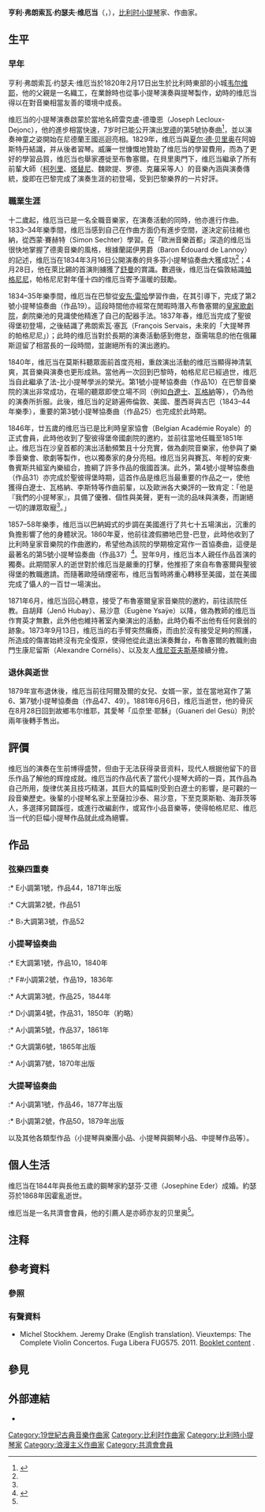 {{Infobox classical
| 中文名 = 维厄当
| 画像 = Henry Vieuxtemps par Marie-Alexandre Alophe.jpg
| 附注 =      
| 原文名 = Henri François Joseph Vieuxtemps
| 国别 = 比利时   
| 出生日期 = 1820年2月17日
| 出生地 = [[韦尔维耶|韦尔维耶]]
| 逝世日期 = 1881年6月6日(61歲)
| 逝世地 = 阿尔及尔
| 所属时期 = 浪漫主义
| 所属乐派 =  
| 擅长作品类型 = 小提琴曲，中提琴曲，大提琴曲
| 代表作 = 七部小提琴协奏曲，两部大提琴协奏曲，中提琴奏鸣曲，大量小提琴小品，练习曲等
| 师从 = [[夏尔·德·贝里奥|夏尔·德·贝里奥]]，[[雷哈|雷哈]]
| 学生 = [[伊萨伊|伊萨伊]]
| 官方网站 = 
}}

'''亨利·弗朗索瓦·约瑟夫·维厄当'''（{{lang-fr|'''Henri François Joseph Vieuxtemps'''}}，{{bd|1820年|2月17日|1881年|6月6日|V}}），[[比利时|比利时]][[小提琴|小提琴]]家、作曲家。

== 生平 ==
=== 早年 ===
亨利·弗朗索瓦·约瑟夫·维厄当於1820年2月17日出生於比利時東部的小城[[韦尔维耶|韦尔维耶]]{{efn|1=韦尔维耶在整個十九世紀都是羊毛產業的重要節點，此外這裡也孕育了幾位重要音樂家如克里克波姆（Mathieu Crickboom）、[[紀堯姆·勒克|勒克]]、拉奥诺克斯（Nicolas Laoureux）等人。}}，他的父親是一名織工，在業餘時也從事小提琴演奏與提琴製作，幼時的维厄当得以在對音樂相當友善的環境中成長。

维厄当的小提琴演奏啟蒙於當地名師雷克盧-德瓊恩（Joseph Lecloux-Dejonc），他的進步相當快速，7岁时已能公开演出[[皮埃尔·罗德|罗德]]的第5號协奏曲<ref name="Stockhem">{{Cite book|title=Vieuxtemps: Complete Violin Concertos|last=Stockhem|first=Michel|publisher=Fuga Libera (FUG575)|year=2011|isbn=|location=|type=Booklet|others=English translation: Jeremy Drake}}</ref>，並以演奏神童之姿開始在尼德蘭王國巡迴亮相。1829年，维厄当與[[夏尔·德·贝里奥|夏尔·德·贝里奥]]在阿姆斯特丹結識，并从後者習琴。威廉一世慷慨地贊助了维厄当的學習費用，而為了更好的學習品質，维厄当也舉家遷徙至布魯塞爾。在貝里奧門下，维厄当繼承了所有前輩大師（[[阿尔坎杰罗·科雷利|柯列里]]、[[朱塞佩·塔替尼|塔替尼]]、魏歐提、罗德、克羅采等人）的音樂內涵與演奏傳統，旋即在巴黎完成了演奏生涯的初登場，受到巴黎樂界的一片好評{{efn|1=菲替斯（François-Joseph Fétis）盛讚维厄当的演出，認為他將展開輝煌的職業生涯。}}。

=== 職業生涯 ===
十二歲起，维厄当已是一名全職音樂家，在演奏活動的同時，他亦進行作曲。1833–34年樂季間，维厄当感到自己在作曲方面仍有進步空間，遂決定前往維也納，從西蒙·賽赫特（Simon Sechter）學習{{efn|1=賽氏是著名的對位法教師，他的門生包括舒伯特、塔爾貝格、布魯克納等。}}。在「歐洲音樂首都」深造的维厄当很快地掌握了德奧音樂的風格，根據蘭諾伊男爵（Baron Édouard de Lannoy）的記述，维厄当在1834年3月16日公開演奏的貝多芬小提琴協奏曲大獲成功<ref name="Stockhem" />；4月28日，他在萊比錫的首演則擄獲了[[舒曼|舒曼]]的賞識{{efn|1=舒曼盛讚维厄当：「從第一個音開始，直至最後一個音落下，他的演奏使我們困於一神奇的氛圍當中，甚至無法辨別南北。」（From the first note to the last, he holds us in a kind of magic circle, that surrounds us and of which we can find neither beginning nor end）。}}。數週後，维厄当在倫敦結識[[帕格尼尼|帕格尼尼]]，帕格尼尼對年僅十四的维厄当寄予溫暖的鼓勵。

1834–35年樂季間，维厄当在巴黎從[[安东·雷哈|安东·雷哈]]學習作曲，在其引導下，完成了第2號小提琴協奏曲（作品19）。這段時間他亦經常在閒暇時潛入布魯塞爾的[[皇家铸币局剧院|皇家歌劇院]]，劇院樂池的見識使他精進了自己的配器手法。1837年春，维厄当完成了聖彼得堡初登場，之後結識了弗朗索瓦·塞瓦（François Servais，未來的「大提琴界的帕格尼尼」）；此時的维厄当對於長期的演奏活動感到倦怠，亟需喘息的他在俄羅斯逗留了相當長的一段時間，並謝絕所有的演出邀約。

1840年，维厄当在莫斯科聽眾面前首度亮相，重啟演出活動的维厄当顯得神清氣爽，其音樂與演奏也更形成熟。當他再一次回到巴黎時，帕格尼尼已經過世，维厄当自此繼承了法-比小提琴學派的榮光。第1號小提琴協奏曲（作品10{{efn|1=實際上，這是维厄当的第三首協奏曲作品，在出版時則做為第1號率先出版。}}）在巴黎音樂院的演出非常成功，在場的聽眾即使立場不同（例如[[埃克托·柏辽兹|白遼士]]、[[理查德·瓦格纳|瓦格納]]等），仍為他的演奏所折服。此後，维厄当的足跡遍佈倫敦、美國、墨西哥與古巴（1843–44年樂季），重要的第3號小提琴協奏曲（作品25）也完成於此時期。

1846年，廿五歲的维厄当已是比利時皇家協會（Belgian Académie Royale）的正式會員，此時他收到了聖彼得堡帝國劇院的邀約，並前往當地任職至1851年止{{efn|1=在當年，聖彼得堡音樂院還未成立。帝國劇院的任職邀約除了小提琴演奏、獨奏之外，也需要負擔教學任務。}}。维厄当在沙皇首都的演出活動頻繁且十分充實，做為劇院音樂家，他參與了樂季音樂會、歌劇等製作，也以獨奏家的身分亮相。维厄当另與賽瓦、年輕的安東·魯賓斯共組室內樂組合，擔綱了許多作品的俄國首演。此外，第4號小提琴協奏曲（作品31）亦完成於聖彼得堡時期，這首作品是维厄当最重要的作品之一，使他獲得白遼士、瓦格納、李斯特等作曲前輩，以及歐洲各大樂評的一致肯定：「他是『我們的小提琴家』，具備了優雅、個性與美聲，更有一流的品味與演奏，而謝絕一切的譁眾取寵<ref name="Stockhem" />。」

1857–58年樂季，维厄当以巴納姆式的步調在美國進行了共七十五場演出，沉重的負擔影響了他的身體狀況。1860年夏，他前往渡假勝地巴登-巴登，此時他收到了比利時皇家音樂院的作曲邀約，希望他為該院的學期檢定寫作一首協奏曲，這便是最著名的第5號小提琴協奏曲（作品37）<ref>{{Cite web |url=http://www.qikan.com.cn/Article/yiha/yiha200805/yiha20080524.html |title=存档副本 |accessdate=2009-10-06 |archive-date=2016-04-13 |archive-url=https://web.archive.org/web/20160413094549/http://www.qikan.com.cn/Article/yiha/yiha200805/yiha20080524.html |dead-url=no }}</ref>。翌年9月，维厄当本人親任作品首演的獨奏。此期間家人的逝世對於维厄当是嚴重的打擊{{efn|1=维厄当的父親於1866年過世。}}，他推拒了來自布魯塞爾與聖彼得堡的教職邀請。而隨著歐陸硝煙密布，维厄当暫時將重心轉移至美國，並在美國完成了懾人的一百廿一場演出。

1871年6月，维厄当回心轉意，接受了布魯塞爾皇家音樂院的邀約，前往該院任教。自胡拜（Jenő Hubay）、易沙意（Eugène Ysaÿe）以降，做為教師的维厄当作育英才無數，此外他也維持著室內樂演出的活動，此時仍看不出他有任何衰弱的跡象。1873年9月13日，维厄当的右手臂突然癱瘓，而由於沒有接受足夠的照護，所造成的傷害始終沒有完全復原，使得他從此退出演奏舞台，布魯塞爾的教職則由門生康尼留斯（Alexandre Cornélis）、以及友人[[亨里克·维尼亚夫斯基|维尼亚夫斯基]]接續分擔。

=== 退休與逝世 ===
1879年宣布退休後，维厄当前往阿爾及爾的女兒、女婿一家，並在當地寫作了第6、第7號小提琴協奏曲（作品47、49）{{efn|1=维厄当的女婿埃德華·藍道斯基（Edward Landowski）是著名的醫者，在穆斯塔法附近經營一處養護機構。}}。1881年6月6日，维厄当逝世，他的骨灰在8月28日回到故鄉韦尔维耶，其愛琴「瓜奈里·耶穌」（Guaneri del Gesù）則於兩年後轉手售出{{efn|1=此名琴售予Camposelice公爵。}}。

== 評價 ==
维厄当的演奏在生前博得盛赞，但由于无法获得录音资料，现代人根据他留下的音乐作品了解他的辉煌成就。维厄当的作品代表了當代小提琴大師的一頁，其作品為自己所用，旋律优美且技巧精湛，其巨大的篇幅則受到白遼士的影響，是可觀的一段音樂歷史。後輩的小提琴名家上至薩拉沙泰、易沙意，下至克萊斯勒、海菲茨等人，多選擇另闢蹊徑，或進行改編創作，或寫作小品音樂等，使得帕格尼尼、维厄当一代的巨幅小提琴作品就此成為絕響。

== 作品 ==
=== 弦樂四重奏 ===
:* E小調第1號，作品44，1871年出版
:* C大調第2號，作品51
:* B♭大調第3號，作品52

=== 小提琴協奏曲===
:* E大調第1號，作品10，1840年
:* F#小調第2號，作品19，1836年
:* A大調第3號，作品25，1844年
:* D小調第4號，作品31，1850年（約略）
:* A小調第5號，作品37，1861年
:* G大調第6號，1865年出版
:* A小調第7號，1870年出版

=== 大提琴協奏曲 ===
:* A小調第1號，作品46，1877年出版
:* B小調第2號，作品50，1879年出版

以及其他各類型作品（小提琴與樂團小品、小提琴與鋼琴小品、中提琴作品等）。

== 個人生活 ==
维厄当在1844年與長他五歲的鋼琴家約瑟芬·艾德（Josephine Eder）成婚。約瑟芬於1868年因霍亂逝世。

维厄当是一名共濟會會員，他的引薦人是亦師亦友的贝里奥<ref name="Stockhem" />。

== 注释 ==
{{notelist}}

== 參考資料 ==
=== 參照 ===
{{reflist}}

=== 有聲資料 ===
* Michel Stockhem. Jeremy Drake (English translation). Vieuxtemps: The Complete Violin Concertos. Fuga Libera FUG575. 2011. [https://drive.google.com/file/d/1_I-i65M3VUmLovnboknIRoOa5CJAefnu/view?usp=sharing Booklet content] {{Wayback|url=https://drive.google.com/file/d/1_I-i65M3VUmLovnboknIRoOa5CJAefnu/view?usp=sharing |date=20200617134225 }}.

== 參見 ==
{{portal|古典音樂}}

== 外部連結 ==
* {{IMSLP|id=Vieuxtemps, Henri|cname=维厄当}}

{{Authority control}}

{{DEFAULTSORT:Vieuxtemps, Henri}}
[[Category:19世紀古典音樂作曲家|Category:19世紀古典音樂作曲家]]
[[Category:比利时作曲家|Category:比利时作曲家]]
[[Category:比利時小提琴家|Category:比利時小提琴家]]
[[Category:浪漫主义作曲家|Category:浪漫主义作曲家]]
[[Category:共濟會會員|Category:共濟會會員]]